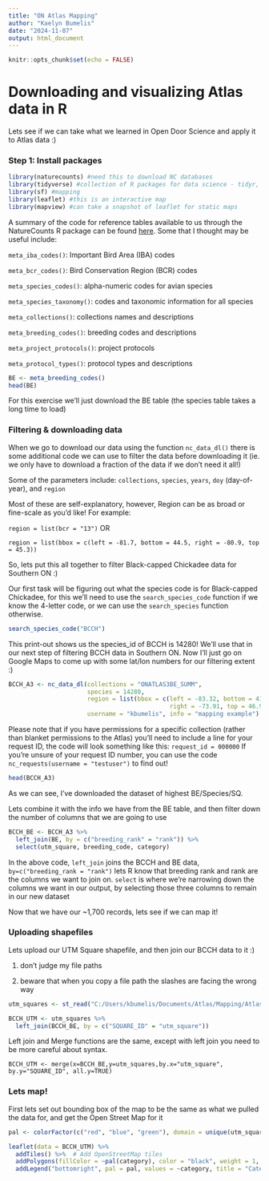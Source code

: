 ```yaml
---
title: "ON Atlas Mapping"
author: "Kaelyn Bumelis"
date: "2024-11-07"
output: html_document
---
```


```r
knitr::opts_chunk$set(echo = FALSE)
```

# Downloading and visualizing Atlas data in R

Lets see if we can take what we learned in Open Door Science and apply it to Atlas data :)

### Step 1: Install packages

```r
library(naturecounts) #need this to download NC databases
library(tidyverse) #collection of R packages for data science - tidyr, dplyr, and ggplot2
library(sf) #mapping
library(leaflet) #this is an interactive map
library(mapview) #can take a snapshot of leaflet for static maps
```

A summary of the code for reference tables available to us through the NatureCounts R package can be found [here](https://birdscanada.github.io/NatureCounts_IntroTutorial/Data3.html). Some that I thought may be useful include:

`meta_iba_codes()`: Important Bird Area (IBA) codes

`meta_bcr_codes()`: Bird Conservation Region (BCR) codes

`meta_species_codes()`: alpha-numeric codes for avian species

`meta_species_taxonomy()`: codes and taxonomic information for all species

`meta_collections()`: collections names and descriptions

`meta_breeding_codes()`: breeding codes and descriptions

`meta_project_protocols()`: project protocols

`meta_protocol_types()`: protocol types and descriptions

```r
BE <- meta_breeding_codes()
head(BE)
```

For this exercise we'll just download the BE table (the species table takes a long time to load)

### Filtering & downloading data

When we go to download our data using the function `nc_data_dl()` there is some additional code we can use to filter the data before downloading it (ie. we only have to download a fraction of the data if we don't need it all!)

Some of the parameters include: `collections`, `species`, `years`, `doy` (day-of-year), and `region`

Most of these are self-explanatory, however, Region can be as broad or fine-scale as you'd like! For example:

`region = list(bcr = "13")` OR

`region = list(bbox = c(left = -81.7, bottom = 44.5, right = -80.9, top = 45.3))`

So, lets put this all together to filter Black-capped Chickadee data for Southern ON :)

Our first task will be figuring out what the species code is for Black-capped Chickadee, for this we'll need to use the `search_species_code` function if we know the 4-letter code, or we can use the `search_species` function otherwise.

```r
search_species_code("BCCH")
```

This print-out shows us the species_id of BCCH is 14280! We'll use that in our next step of filtering BCCH data in Southern ON. Now I'll just go on Google Maps to come up with some lat/lon numbers for our filtering extent :)

```r

BCCH_A3 <- nc_data_dl(collections = "ONATLAS3BE_SUMM", 
                      species = 14280, 
                      region = list(bbox = c(left = -83.32, bottom = 41.40, 
                                             right = -73.91, top = 46.93)), 
                      username = "kbumelis", info = "mapping example")

```

Please note that if you have permissions for a specific collection (rather than blanket permissions to the Atlas) you'll need to include a line for your request ID, the code will look something like this: `request_id = 000000` If you're unsure of your request ID number, you can use the code `nc_requests(username = "testuser")` to find out!

```r

head(BCCH_A3)

```

As we can see, I've downloaded the dataset of highest BE/Species/SQ.

Lets combine it with the info we have from the BE table, and then filter down the number of columns that we are going to use

```r

BCCH_BE <- BCCH_A3 %>%
  left_join(BE, by = c("breeding_rank" = "rank")) %>%
  select(utm_square, breeding_code, category)

```

In the above code, `left_join` joins the BCCH and BE data, `by=c("breeding_rank = "rank")` lets R know that breeding rank and rank are the columns we want to join on. `select` is where we're narrowing down the columns we want in our output, by selecting those three columns to remain in our new dataset

Now that we have our \~1,700 records, lets see if we can map it!

### Uploading shapefiles

Lets upload our UTM Square shapefile, and then join our BCCH data to it :)

1)  don't judge my file paths

2)  beware that when you copy a file path the slashes are facing the wrong way

```r

utm_squares <- st_read("C:/Users/kbumelis/Documents/Atlas/Mapping/Atlas-3 Planning/On_Squares/On_Squares.shp")

BCCH_UTM <- utm_squares %>%
  left_join(BCCH_BE, by = c("SQUARE_ID" = "utm_square"))

```

Left join and Merge functions are the same, except with left join you need to be more careful about syntax.

`BCCH_UTM <- merge(x=BCCH_BE,y=utm_squares,by.x="utm_square", by.y="SQUARE_ID", all.y=TRUE)`

### Lets map!

First lets set out bounding box of the map to be the same as what we pulled the data for, and get the Open Street Map for it

```r

pal <- colorFactor(c("red", "blue", "green"), domain = unique(utm_squares$category))

leaflet(data = BCCH_UTM) %>%
  addTiles() %>%  # Add OpenStreetMap tiles
  addPolygons(fillColor = ~pal(category), color = "black", weight = 1, opacity = 1) %>%
  addLegend("bottomright", pal = pal, values = ~category, title = "Category") 

```
